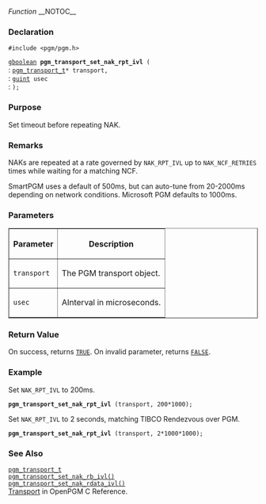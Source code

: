 ''Function''
__NOTOC__
=== Declaration ===
<tt>#include <pgm/pgm.h></tt>

<tt>[http://library.gnome.org/devel/glib/stable/glib-Basic-Types.html#gboolean gboolean] '''pgm_transport_set_nak_rpt_ivl''' (</tt><br>
: <tt>[[OpenPGM C Reference/pgm_transport_t|pgm_transport_t]]*     transport,</tt><br>
: <tt>[http://library.gnome.org/devel/glib/stable/glib-Basic-Types.html#guint guint]                     usec</tt><br>
: <tt>);</tt>

=== Purpose ===
Set timeout before repeating NAK.

=== Remarks ===
NAKs are repeated at a rate governed by <tt>NAK_RPT_IVL</tt> up to <tt>NAK_NCF_RETRIES</tt> times while waiting for a matching NCF.

SmartPGM uses a default of 500ms, but can auto-tune from 20-2000ms depending on network conditions.  Microsoft PGM defaults to 1000ms.

=== Parameters ===
<table border="1" cellpadding="5" cellspacing="0">
<tr>
<th>Parameter</th>
<th>Description</th>
</tr>
<tr>
<td><tt>transport</tt></td>
<td>The PGM transport object.</td>
</tr><tr>
<td><tt>usec</tt></td>
<td>AInterval in microseconds.</td>
</tr>
</table>


=== Return Value ===
On success, returns <tt>[http://library.gnome.org/devel/glib/stable/glib-Standard-Macros.html#TRUE--CAPS TRUE]</tt>.  On invalid parameter, returns <tt>[http://library.gnome.org/devel/glib/stable/glib-Standard-Macros.html#FALSE--CAPS FALSE]</tt>.

=== Example ===
Set <tt>NAK_RPT_IVL</tt> to 200ms.

 '''pgm_transport_set_nak_rpt_ivl''' (transport, 200*1000);

Set <tt>NAK_RPT_IVL</tt> to 2 seconds, matching TIBCO Rendezvous over PGM.

 '''pgm_transport_set_nak_rpt_ivl''' (transport, 2*1000*1000);

=== See Also ===
<tt>[[2/OpenPGM C Reference/pgm_transport_t|pgm_transport_t]]</tt><br>
<tt>[[2/OpenPGM C Reference/pgm_transport_set_nak_rb_ivl()|pgm_transport_set_nak_rb_ivl()]]</tt><br>
<tt>[[2/OpenPGM C Reference/pgm_transport_set_nak_rdata_ivl()|pgm_transport_set_nak_rdata_ivl()]]</tt><br>
[[2/OpenPGM C Reference/Transport|Transport]] in OpenPGM C Reference.


